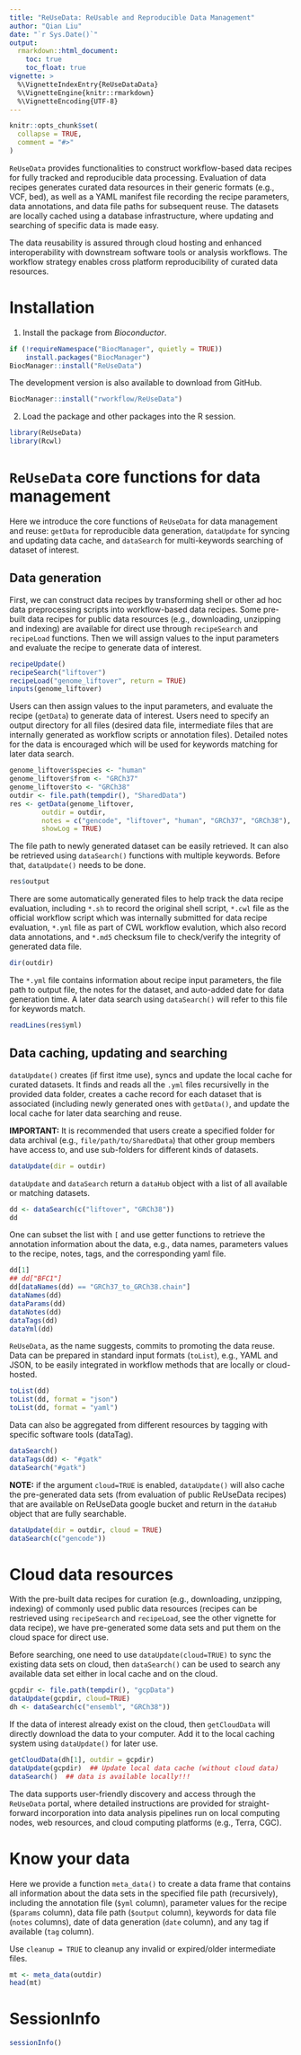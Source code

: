 ```yaml
---
title: "ReUseData: ReUsable and Reproducible Data Management"
author: "Qian Liu"
date: "`r Sys.Date()`"
output:
  rmarkdown::html_document:
    toc: true
    toc_float: true
vignette: >
  %\VignetteIndexEntry{ReUseDataData}
  %\VignetteEngine{knitr::rmarkdown}
  %\VignetteEncoding{UTF-8}
---
```


```r
knitr::opts_chunk$set(
  collapse = TRUE,
  comment = "#>"
)
```

`ReUseData` provides functionalities to construct workflow-based data
recipes for fully tracked and reproducible data processing. Evaluation
of data recipes generates curated data resources in their generic
formats (e.g., VCF, bed), as well as a YAML manifest file recording
the recipe parameters, data annotations, and data file paths for
subsequent reuse. The datasets are locally cached using a database
infrastructure, where updating and searching of specific data is made easy.  

The data reusability is assured through cloud hosting and enhanced
interoperability with downstream software tools or analysis
workflows. The workflow strategy enables cross platform
reproducibility of curated data resources.

# Installation
1. Install the package from _Bioconductor_.

```r
if (!requireNamespace("BiocManager", quietly = TRUE))
    install.packages("BiocManager")
BiocManager::install("ReUseData")
```
The development version is also available to download from GitHub. 
```r
BiocManager::install("rworkflow/ReUseData")
```

2. Load the package and other packages into the R session.
```r
library(ReUseData)
library(Rcwl)
```
 
# `ReUseData` core functions for data management 

Here we introduce the core functions of `ReUseData` for data
management and reuse: `getData` for reproducible data generation,
`dataUpdate` for syncing and updating data cache, and `dataSearch` for
multi-keywords searching of dataset of interest.


## Data generation

First, we can construct data recipes by transforming shell or other ad
hoc data preprocessing scripts into workflow-based data recipes. Some
pre-built data recipes for public data resources (e.g., downloading,
unzipping and indexing) are available for direct use through
`recipeSearch` and `recipeLoad` functions. Then we will assign values
to the input parameters and evaluate the recipe to generate data of
interest.

```r
recipeUpdate()
recipeSearch("liftover")
recipeLoad("genome_liftover", return = TRUE)
inputs(genome_liftover)
```

Users can then assign values to the input parameters, and evaluate the
recipe (`getData`) to generate data of interest. Users need to specify
an output directory for all files (desired data file, intermediate
files that are internally generated as workflow scripts or annotation
files). Detailed notes for the data is encouraged which will be used
for keywords matching for later data search.

```r
genome_liftover$species <- "human"
genome_liftover$from <- "GRCh37"
genome_liftover$to <- "GRCh38"
outdir <- file.path(tempdir(), "SharedData")
res <- getData(genome_liftover,
        outdir = outdir, 
        notes = c("gencode", "liftover", "human", "GRCh37", "GRCh38"),
        showLog = TRUE)
```

The file path to newly generated dataset can be easily retrieved. It
can also be retrieved using `dataSearch()` functions with multiple
keywords. Before that, `dataUpdate()` needs to be done.  

```r
res$output
```

There are some automatically generated files to help track the data
recipe evaluation, including `*.sh` to record the original shell
script, `*.cwl` file as the official workflow script which was
internally submitted for data recipe evaluation, `*.yml` file as part
of CWL workflow evalution, which also record data annotations, and
`*.md5` checksum file to check/verify the integrity of generated data
file.

```r
dir(outdir)
```

The `*.yml` file contains information about recipe input parameters,
the file path to output file, the notes for the dataset, and
auto-added date for data generation time. A later data search using
`dataSearch()` will refer to this file for keywords match.

```r
readLines(res$yml)
```

## Data caching, updating and searching

`dataUpdate()` creates (if first itme use), syncs and update the local
cache for curated datasets. It finds and reads all the `.yml` files
recursivelly in the provided data folder, creates a cache record for
each dataset that is associated (including newly generated ones with
`getData()`, and update the local cache for later data searching and
reuse. 

**IMPORTANT:** It is recommended that users create a specified folder for
data archival (e.g., `file/path/to/SharedData`) that other group
members have access to, and use sub-folders for different kinds of
datasets.

```r
dataUpdate(dir = outdir)
```

`dataUpdate` and `dataSearch` return a `dataHub` object with a list of
all available or matching datasets. 

```r
dd <- dataSearch(c("liftover", "GRCh38"))
dd
```

One can subset the list with `[` and use getter functions to retrieve
the annotation information about the data, e.g., data names,
parameters values to the recipe, notes, tags, and the corresponding
yaml file.

```r
dd[1]
## dd["BFC1"]
dd[dataNames(dd) == "GRCh37_to_GRCh38.chain"]
dataNames(dd)
dataParams(dd)
dataNotes(dd)
dataTags(dd)
dataYml(dd)
```

`ReUseData`, as the name suggests, commits to promoting the data reuse.
Data can be prepared in standard input formats (`toList`), e.g.,
YAML and JSON, to be easily integrated in workflow methods that are
locally or cloud-hosted. 

```r
toList(dd)
toList(dd, format = "json")
toList(dd, format = "yaml")
```

Data can also be aggregated from different resources by tagging with
specific software tools (dataTag). 

```r
dataSearch()
dataTags(dd) <- "#gatk"
dataSearch("#gatk")
```

**NOTE:** if the argument `cloud=TRUE` is enabled, `dataUpdate()` will
also cache the pre-generated data sets (from evaluation of public
ReUseData recipes) that are available on ReUseData google bucket and
return in the `dataHub` object that are fully searchable.

```r
dataUpdate(dir = outdir, cloud = TRUE)
dataSearch(c("gencode"))
```

# Cloud data resources 

With the pre-built data recipes for curation (e.g., downloading,
unzipping, indexing) of commonly used public data resources (recipes
can be restrieved using `recipeSearch` and `recipeLoad`, see the other
vignette for data recipe), we have pre-generated some data sets and
put them on the cloud space for direct use.

Before searching, one need to use `dataUpdate(cloud=TRUE)` to sync the
existing data sets on cloud, then `dataSearch()` can be used to search
any available data set either in local cache and on the cloud. 

```r
gcpdir <- file.path(tempdir(), "gcpData")
dataUpdate(gcpdir, cloud=TRUE)
dh <- dataSearch(c("ensembl", "GRCh38"))
```

If the data of interest already exist on the cloud, then
`getCloudData` will directly download the data to your computer. Add
it to the local caching system using `dataUpdate()` for later use.

```r
getCloudData(dh[1], outdir = gcpdir)
dataUpdate(gcpdir)  ## Update local data cache (without cloud data)
dataSearch()  ## data is available locally!!!
```

The data supports user-friendly discovery and access through the
`ReUseData` portal, where detailed instructions are provided for
straight-forward incorporation into data analysis pipelines run on
local computing nodes, web resources, and cloud computing platforms
(e.g., Terra, CGC).


# Know your data

Here we provide a function `meta_data()` to create a data frame that
contains all information about the data sets in the specified file
path (recursively), including the annotation file (`$yml` column),
parameter values for the recipe (`$params` column), data file path
(`$output` column), keywords for data file (`notes` columns), date of
data generation (`date` column), and any tag if available (`tag`
column).

Use `cleanup = TRUE` to cleanup any invalid or expired/older
intermediate files.

```r
mt <- meta_data(outdir)
head(mt)
```

# SessionInfo
```r
sessionInfo()
```

